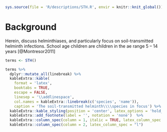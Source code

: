 ```r
sys.source(file = 'R/descriptions/STH.R', envir = knitr::knit_global())
```

# Background

Herein, discuss helminthiases, and particularly focus on soil-transmitted helminth infections. School age children are children in the ae range 5 -- 14 years [@Montresor2011]

```r
terms <- STH()

terms %>%
  dplyr::mutate_all(linebreak) %>%
  kableExtra::kable(
    format = 'latex',
    booktabs = TRUE,
    escape = FALSE,
    linesep = '\\addlinespace',
    col.names = kableExtra::linebreak(c('species', 'name')),
    caption = 'The soil-transmitted helminth\\\\species in focus') %>%
  kableExtra::kable_styling(position = 'center', latex_options = 'hold_position', font_size = 7, full_width = FALSE) %>%
  kableExtra::add_footnote(label = '', notation = 'none')  %>%
  kableExtra::column_spec(column = 1, italic = TRUE, latex_column_spec = "p{0.18\\\\linewidth}l") %>%
  kableExtra::column_spec(column = 2, latex_column_spec = "l")
```
